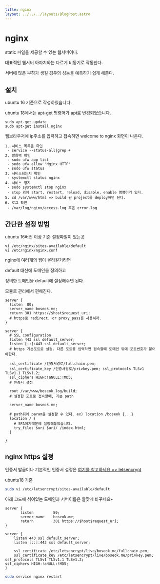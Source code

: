 ```yaml
---
title: nginx
layout: ../../../layouts/BlogPost.astro
---
```

# nginx

static 파일을 제공할 수 있는 웹서버이다.

대표적인 웹서버 아파치와는 다르게 비동기로 작동한다.

서버에 많은 부하가 생길 경우의 성능을 예측하기 쉽게 해준다.

## 설치

ubuntu 16 기준으로 작성하였습니다.

ubuntu 18에서는 apt-get 명령어가 apt로 변경되었습니다.

```
sudo apt-get update
sudo apt-get install nginx
```

웹브라우저에 ip주소를 입력하고 접속하면 welcome to nginx 화면이 나온다.

```
1. 서비스 목록을 확인
 - service --status-all|grep +
2. 방화벽 확인
 - sudo ufw app list
 - sudo ufw allow 'Nginx HTTP'
 - sudo ufw status
3. 서비스되는지 확인
 - systemctl status nginx
4. 서비스 정지
 - sudo systemctl stop nginx
 - stop 외에 start, restart, reload, disable, enable 명령어가 있다.
5. cd /var/www/html => build 된 project를 deploy하면 된다.
6. 로그 확인
 - /var/log/nginx/access.log 혹은 error.log
```

## 간단한 설정 방법

ubuntu 16버전 이상 기준 설정파일이 있는곳

```
vi /etc/nginx/sites-available/default
vi /etc/nginx/nginx.conf
```

nginx에 여러개의 웹이 올라갈거라면

default 대신에 도메인을 정의하고

정의한 도메인을 default에 설정해주면 된다.

모듈로 관리해서 편해진다.

```
server {
  listen  80;
  server_name boseok.me;
  return 301 https://$host$request_uri;
  # https로 redirect. or proxy_pass를 사용하자.
}

server {
  # SSL configuration
  listen 443 ssl default_server;
  listen [::]:443 ssl default_server;
  # https 기본포트로 설정. 다른 포트를 입력하면 접속할때 도메인 뒤에 포트번호가 붙어야한다.

  ssl_certificate /인증서경로/fullchain.pem;
  ssl_certificate_key /인증서경로/privkey.pem; ssl_protocols TLSv1 TLSv1.1 TLSv1.2;
  ssl_ciphers HIGH:!aNULL:!MD5;
  # 인증서 설정

  root /var/www/boseok_log/build;
  # 설정한 포트로 접속할때, 기본 path

  server_name boseok.me;

  # path뒤에 param을 설정할 수 있다. ex) location /boseok {...} 
  location / { 
    # SPA이기때문에 설정해놓았습니다.
    try_files $uri $uri/ /index.html;
  }

}
```

## nginx https 설정

인증서 발급이나 기본적인 인증서 설정은 [여기를 참고하세요 =&gt; letsencrypt](letsencrypt.md)

ubuntu18 기준

```bash
sudo vi /etc/letsencrypt/sites-available/default
```

아래 코드에 섞여있는 도메인과 서버이름은 알맞게 바꾸세요~

```
server {
       listen         80;
       server_name    boseok.me;
       return         301 https://$host$request_uri;
}

server {
    listen 443 ssl default_server;
    listen [::]:443 ssl default_server;

    ssl_certificate /etc/letsencrypt/live/boseok.me/fullchain.pem;
    ssl_certificate_key /etc/letsencrypt/live/boseok.me/privkey.pem; ssl_protocols TLSv1 TLSv1.1 TLSv1.2;
ssl_ciphers HIGH:!aNULL:!MD5;
}
```

```bash
sudo service nginx restart
```
